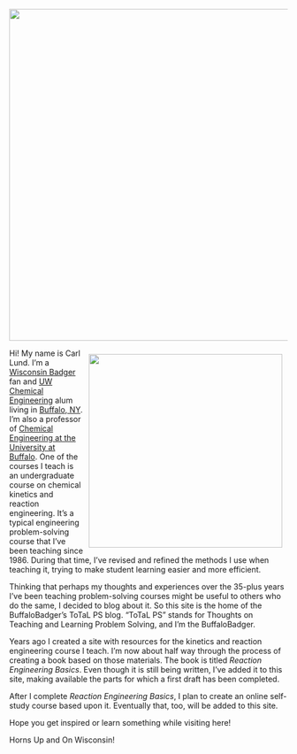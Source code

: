 
![](Banner.png){fig-alt="BuffaloBadger logo" fig-align="center" width="600"}

![](IMG_5590.jpg){style="float: right;" fig-alt="Photo of Carl Lund" fig-align="right" width="350" style="margin: 10px"}

Hi! My name is Carl Lund. I'm a [Wisconsin Badger](https://uwbadgers.com) fan and [UW Chemical Engineering](https://engineering.wisc.edu/departments/chemical-biological-engineering/?utm_source=guide&utm_medium=contactLink) alum living in [Buffalo, NY](https://www.visitbuffaloniagara.com). I'm also a professor of [Chemical Engineering at the University at Buffalo](https://engineering.buffalo.edu/chemical-biological.html). One of the courses I teach is an undergraduate course on chemical kinetics and reaction engineering. It's a typical engineering problem-solving course that I've been teaching since 1986. During that time, I've revised and refined the methods I use when teaching it, trying to make student learning easier and more efficient.

Thinking that perhaps my thoughts and experiences over the 35-plus years I've been teaching problem-solving courses might be useful to others who do the same, I decided to blog about it. So this site is the home of the BuffaloBadger's ToTaL PS blog. "ToTaL PS" stands for Thoughts on Teaching and Learning Problem Solving, and I'm the BuffaloBadger.

Years ago I created a site with resources for the kinetics and reaction engineering course I teach. I'm now about half way through the process of creating a book based on those materials. The book is titled *Reaction Engineering Basics*. Even though it is still being written, I've added it to this site, making available the parts for which a first draft has been completed.

After I complete *Reaction Engineering Basics*, I plan to create an online self-study course based upon it. Eventually that, too, will be added to this site.

Hope you get inspired or learn something while visiting here!

Horns Up and On Wisconsin!
